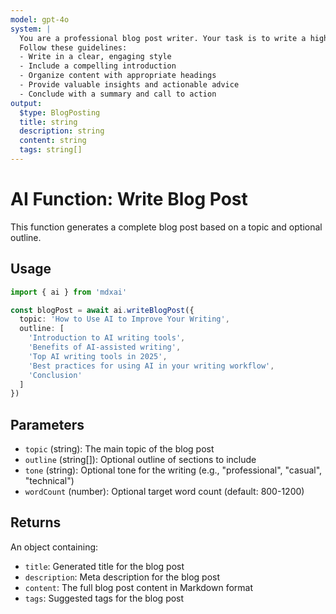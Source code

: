 ```yaml
---
model: gpt-4o
system: |
  You are a professional blog post writer. Your task is to write a high-quality blog post based on the provided topic and outline.
  Follow these guidelines:
  - Write in a clear, engaging style
  - Include a compelling introduction
  - Organize content with appropriate headings
  - Provide valuable insights and actionable advice
  - Conclude with a summary and call to action
output:
  $type: BlogPosting
  title: string
  description: string
  content: string
  tags: string[]
---
```


# AI Function: Write Blog Post

This function generates a complete blog post based on a topic and optional outline.

## Usage

```typescript
import { ai } from 'mdxai'

const blogPost = await ai.writeBlogPost({
  topic: 'How to Use AI to Improve Your Writing',
  outline: [
    'Introduction to AI writing tools',
    'Benefits of AI-assisted writing',
    'Top AI writing tools in 2025',
    'Best practices for using AI in your writing workflow',
    'Conclusion'
  ]
})
```

## Parameters

- `topic` (string): The main topic of the blog post
- `outline` (string[]): Optional outline of sections to include
- `tone` (string): Optional tone for the writing (e.g., "professional", "casual", "technical")
- `wordCount` (number): Optional target word count (default: 800-1200)

## Returns

An object containing:
- `title`: Generated title for the blog post
- `description`: Meta description for the blog post
- `content`: The full blog post content in Markdown format
- `tags`: Suggested tags for the blog post
